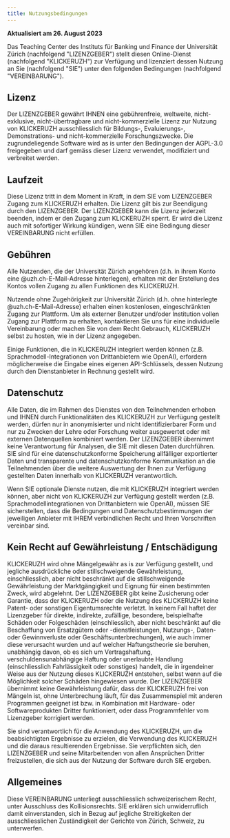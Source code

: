 ```yaml
---
title: Nutzungsbedingungen
---
```


**Aktualisiert am 26. August 2023**

Das Teaching Center des Instituts für Banking und Finance der Universität Zürich (nachfolgend "LIZENZGEBER") stellt diesen Online-Dienst (nachfolgend "KLICKERUZH") zur Verfügung und lizenziert dessen Nutzung an Sie (nachfolgend "SIE") unter den folgenden Bedingungen (nachfolgend "VEREINBARUNG").

## Lizenz

Der LIZENZGEBER gewährt IHNEN eine gebührenfreie, weltweite, nicht-exklusive, nicht-übertragbare und nicht-kommerzielle Lizenz zur Nutzung von KLICKERUZH ausschliesslich für Bildungs-, Evaluierungs-, Demonstrations- und nicht-kommerzielle Forschungszwecke. Die zugrundeliegende Software wird as is unter den Bedingungen der AGPL-3.0 freigegeben und darf gemäss dieser Lizenz verwendet, modifiziert und verbreitet werden.

## Laufzeit

Diese Lizenz tritt in dem Moment in Kraft, in dem SIE vom LIZENZGEBER Zugang zum KLICKERUZH erhalten. Die Lizenz gilt bis zur Beendigung durch den LIZENZGEBER. Der LIZENZGEBER kann die Lizenz jederzeit beenden, indem er den Zugang zum KLICKERUZH sperrt. Er wird die Lizenz auch mit sofortiger Wirkung kündigen, wenn SIE eine Bedingung dieser VEREINBARUNG nicht erfüllen.

## Gebühren

Alle Nutzenden, die der Universität Zürich angehören (d.h. in ihrem Konto eine @uzh.ch-E-Mail-Adresse hinterlegen), erhalten mit der Erstellung des Kontos vollen Zugang zu allen Funktionen des KLICKERUZH.

Nutzende ohne Zugehörigkeit zur Universität Zürich (d.h. ohne hinterlegte @uzh.ch-E-Mail-Adresse) erhalten einen kostenlosen, eingeschränkten Zugang zur Plattform. Um als externer Benutzer und/oder Institution vollen Zugang zur Plattform zu erhalten, kontaktieren Sie uns für eine individuelle Vereinbarung oder machen Sie von dem Recht Gebrauch, KLICKERUZH selbst zu hosten, wie in der Lizenz angegeben.

Einige Funktionen, die in KLICKERUZH integriert werden können (z.B. Sprachmodell-Integrationen von Drittanbietern wie OpenAI), erfordern möglicherweise die Eingabe eines eigenen API-Schlüssels, dessen Nutzung durch den Dienstanbieter in Rechnung gestellt wird.

## Datenschutz

Alle Daten, die im Rahmen des Dienstes von den Teilnehmenden erhoben und IHNEN durch Funktionalitäten des KLICKERUZH zur Verfügung gestellt werden, dürfen nur in anonymisierter und nicht identifizierbarer Form und nur zu Zwecken der Lehre oder Forschung weiter ausgewertet oder mit externen Datenquellen kombiniert werden. Der LIZENZGEBER übernimmt keine Verantwortung für Analysen, die SIE mit diesen Daten durchführen. SIE sind für eine datenschutzkonforme Speicherung allfälliger exportierter Daten und transparente und datenschutzkonforme Kommunikation an die Teilnehmenden über die weitere Auswertung der Ihnen zur Verfügung gestellten Daten innerhalb von KLICKERUZH verantwortlich.

Wenn SIE optionale Dienste nutzen, die mit KLICKERUZH integriert werden können, aber nicht von KLICKERUZH zur Verfügung gestellt werden (z.B. Sprachmodellintegrationen von Drittanbietern wie OpenAI), müssen SIE sicherstellen, dass die Bedingungen und Datenschutzbestimmungen der jeweiligen Anbieter mit IHREM verbindlichen Recht und Ihren Vorschriften vereinbar sind.

## Kein Recht auf Gewährleistung / Entschädigung

KLICKERUZH wird ohne Mängelgewähr as is zur Verfügung gestellt, und jegliche ausdrückliche oder stillschweigende Gewährleistung, einschliesslich, aber nicht beschränkt auf die stillschweigende Gewährleistung der Marktgängigkeit und Eignung für einen bestimmten Zweck, wird abgelehnt. Der LIZENZGEBER gibt keine Zusicherung oder Garantie, dass der KLICKERUZH oder die Nutzung des KLICKERUZH keine Patent- oder sonstigen Eigentumsrechte verletzt. In keinem Fall haftet der Lizenzgeber für direkte, indirekte, zufällige, besondere, beispielhafte Schäden oder Folgeschäden (einschliesslich, aber nicht beschränkt auf die Beschaffung von Ersatzgütern oder -dienstleistungen, Nutzungs-, Daten- oder Gewinnverluste oder Geschäftsunterbrechungen), wie auch immer diese verursacht wurden und auf welcher Haftungstheorie sie beruhen, unabhängig davon, ob es sich um Vertragshaftung, verschuldensunabhängige Haftung oder unerlaubte Handlung (einschliesslich Fahrlässigkeit oder sonstiges) handelt, die in irgendeiner Weise aus der Nutzung dieses KLICKERUZH entstehen, selbst wenn auf die Möglichkeit solcher Schäden hingewiesen wurde. Der LIZENZGEBER übernimmt keine Gewährleistung dafür, dass der KLICKERUZH frei von Mängeln ist, ohne Unterbrechung läuft, für das Zusammenspiel mit anderen Programmen geeignet ist bzw. in Kombination mit Hardware- oder Softwareprodukten Dritter funktioniert, oder dass Programmfehler vom Lizenzgeber korrigiert werden.

Sie sind verantwortlich für die Anwendung des KLICKERUZH, um die beabsichtigten Ergebnisse zu erzielen, die Verwendung des KLICKERUZH und die daraus resultierenden Ergebnisse. Sie verpflichten sich, den LIZENZGEBER und seine Mitarbeitenden von allen Ansprüchen Dritter freizustellen, die sich aus der Nutzung der Software durch SIE ergeben.

## Allgemeines

Diese VEREINBARUNG unterliegt ausschliesslich schweizerischem Recht, unter Ausschluss des Kollisionsrechts. SIE erklären sich unwiderruflich damit einverstanden, sich in Bezug auf jegliche Streitigkeiten der ausschliesslichen Zuständigkeit der Gerichte von Zürich, Schweiz, zu unterwerfen.

